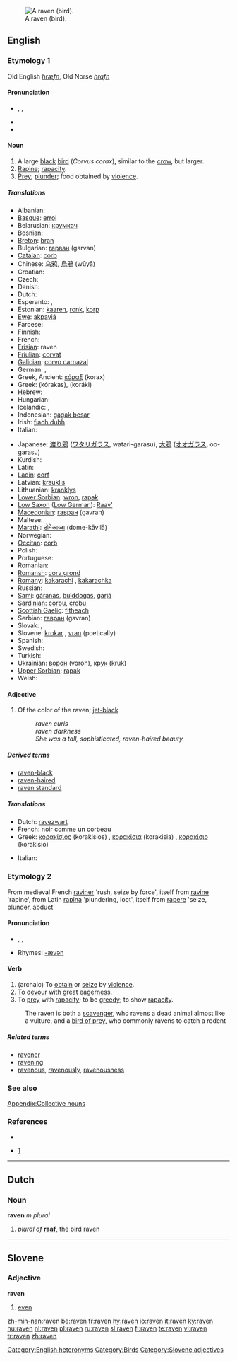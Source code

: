 {{see|Raven}}
{{wikipedia}}
[[Image:The Raven.jpg|thumb|right|A raven (bird).]]
==English==

===Etymology 1===
Old English ''[[hræfn]]'', Old Norse ''[[hrafn]]''

====Pronunciation====
* {{AHD|rāʹvən}}, {{IPA|/ˈreɪvən/}}, {{SAMPA|/"reIv@n/}}
* {{audio|en-us-raven.ogg|Audio (US)}}
* {{rhymes|eɪvən}}

====Noun====
{{en-noun}}

# A large [[black]] [[bird]] (''Corvus corax''), similar to the [[crow]], but larger.
# [[rapine|Rapine]]; [[rapacity]].
# [[Prey]]; [[plunder]]; food obtained by [[violence]].

=====Translations=====
{{trans-top|bird}}
* Albanian: {{t-|sq|korb|m|xs=Albanian}}
* [[Basque]]: [[erroi]]
* Belarusian: [[крумкач]]
* Bosnian: {{t-|bs|gavran|m}}
* [[Breton]]: [[bran]] {{m}}
* Bulgarian: [[гарван]] (garvan)
* [[Catalan]]: [[corb]] {{m}}
* Chinese: [[乌鸦]], [[烏鴉]] (wūyā)
* Croatian: {{t-|hr|gavran}}
* Czech: {{t+|cs|krkavec}}
* Danish: {{t-|da|ravn}}
* Dutch: {{t+|nl|raaf|m}}
* Esperanto: {{t-|eo|korvo|xs=Esperanto}}, {{t-|eo|korako|xs=Esperanto}}
* Estonian: [[kaaren]], [[ronk]], [[korp]]
* [[Ewe]]: [[akpaviã]]
* Faroese: {{t+|fo|ravnur|xs=Faroese}}
* Finnish: {{t+|fi|korppi}}
* French: {{t|fr|corbeau|m}}
* [[Frisian]]: raven
* [[Friulian]]: [[corvat]]
* [[Galician]]: [[corvo carnazal]]
* German: {{t+|de|Rabe|m}}, {{t+|de|Kolkrabe|m}}
* Greek, Ancient: [[κόραξ]] (korax) {{m}}
* Greek: {{t|el|κόρακας|m|sc=Grek}} (kórakas), {{t|el|κοράκι|n|sc=Grek}} (koráki)
* Hebrew: {{t-|he|עורב|sc=Hebr}}
* Hungarian: {{t+|hu|holló}}
* Icelandic: {{t+|is|hrafn}}, {{t-|is|krummi}}
* Indonesian: [[gagak besar]]
* Irish: [[fiach dubh]]
* Italian: {{t+|it|corvo|m}}
{{trans-mid}}
* Japanese: [[渡り鴉]] ([[ワタリガラス]], watari-garasu), [[大鴉]] ([[オオガラス]], oo-garasu)
* Kurdish: {{KUchar|[[داڵ]]}}
* Latin: {{t-|la|corvus|m}}
* [[Ladin]]: [[corf]]
* Latvian: [[krauklis]]
* Lithuanian: [[kranklys]] {{m}}
* [[Lower Sorbian]]: [[wron]], [[rapak]]
* [[Low Saxon]] ([[Low German]]): [[Raav’]] {{m}}
* [[Macedonian]]: [[гавран]] (gavran)
* Maltese: {{t-|mt|għarab|xs=Maltese}}
* [[Marathi]]: [[डोमेकाव्ळा]] (dome-kāvllā)
* Norwegian: {{t-|no|ravn}}
* [[Occitan]]: [[còrb]]
* Polish: {{t+|pl|kruk|m}}
* Portuguese: {{t+|pt|corvo|m}}
* Romanian: {{t+|ro|corb}}
* [[Romansh]]: [[corv grond]]
* [[Romany]]: [[kakarachi]] {{m}}, [[kakarachka]] {{f}}
* Russian: {{t+|ru|ворон|m|tr=voron|sc=Cyrl}}
* [[Sami]]: [[gáranas]], [[bulddogas]], [[garjá]]
* [[Sardinian]]: [[corbu]], [[crobu]] {{m}}
* [[Scottish Gaelic]]: [[fitheach]] {{m}}
* Serbian: [[гавран]] (gavran)
* Slovak: {{t-|sk|havran|m}}, {{t-|sk|krkavec|m}}
* Slovene: [[krokar]] {{m}}, [[vran]] {{m}} (poetically)
* Spanish: {{t+|es|cuervo|m}}
* Swedish: {{t-|sv|korp}}
* Turkish: {{t+|tr|kuzgun}}
* Ukrainian: [[ворон]] (voron), [[крук]] (kruk)
* [[Upper Sorbian]]: [[rapak]]
* Welsh: {{t-|cy|cigfran|xs=Welsh}}
{{trans-bottom}}

{{trans-top|rapine; rapacity}}
{{trans-mid}}
{{trans-bottom}}

{{trans-top|prey; plunder; food obtained by violence}}
{{trans-mid}}
{{trans-bottom}}

====Adjective====
{{en-adj|-}}

# Of the color of the raven; [[jet-black]]
#: ''raven curls''
#: ''raven darkness''
#: ''She was a tall, sophisticated, raven-haired beauty.''

=====Derived terms=====
* [[raven-black]]
* [[raven-haired]]
* [[raven standard]]

=====Translations=====
{{trans-top|of the color of the raven; jet-black}}
* Dutch: [[ravezwart]]
* French: noir comme un corbeau
* Greek: [[κορακίσιος]] (korakisios) {{m}}, [[κορακίσια]] (korakisia) {{f}}, [[κορακίσιο]] (korakisio) {{n}}
{{trans-mid}}
* Italian: {{t-|it|corvino}}
{{trans-bottom}}

===Etymology 2===
From medieval French [[raviner]] 'rush, seize by force', itself from [[ravine]] 'rapine', from Latin [[rapina]] 'plundering, loot', itself from [[rapere]] 'seize, plunder, abduct'

====Pronunciation====
* {{AHD|răvʹən}}, {{IPA|/ˈrævən/}}, {{SAMPA|/"r{v@n/}}
* Rhymes: [[Rhymes:English:-ævən|-ævən]]

====Verb====
{{en-verb}}

# (archaic) To [[obtain]] or [[seize]] by [[violence]].
# To [[devour]] with great [[eagerness]].
# To [[prey]] with [[rapacity]]; to be [[greedy]]; to show [[rapacity]].
: The raven is both a [[scavenger]], who ravens a dead animal almost like a vulture, and a [[bird of prey]], who commonly ravens to catch a rodent

=====Related terms=====
* [[ravener]]
* [[ravening]]
* [[ravenous]], [[ravenously]], [[ravenousness]]

===See also===
[[Appendix:Collective nouns]]

===References===
* {{Websters}}
* {{EtymOnLine}} [http://www.etymonline.com/index.php?search=raven&searchmode=none]

[[Category:English heteronyms]]

----

==Dutch==

===Noun===
'''raven''' ''m plural''

# ''plural of'' '''[[raaf]]''', the bird raven

----

==Slovene==

===Adjective===
'''raven'''

# [[even]]

[[Category:Birds]]
[[Category:Slovene adjectives]]

[[zh-min-nan:raven]]
[[be:raven]]
[[fr:raven]]
[[hy:raven]]
[[io:raven]]
[[it:raven]]
[[ky:raven]]
[[hu:raven]]
[[nl:raven]]
[[pl:raven]]
[[ru:raven]]
[[sl:raven]]
[[fi:raven]]
[[te:raven]]
[[vi:raven]]
[[tr:raven]]
[[zh:raven]]